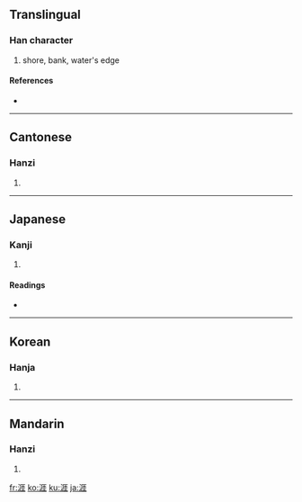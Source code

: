 ==Translingual==

===Han character===
{{Han char|rn=85|rad=水|as=08|sn=11|four=3111<sub>4</sub>|canj=水一土土 (EMGG)}}

# shore, bank, water's edge

====References====
* {{Han ref|kx=0627.380|dkj=17582|dj=1029.240|hdz=31643.070|uh=6DAF|ud=28079|bh=B250|bd=45648}}

----

==Cantonese==

===Hanzi===
{{yue-hanzi|jyut=|y=ngaai4}}

# {{defn|Cantonese}}

----

==Japanese==

===Kanji===
{{ja-kanji|grade=c|rs=水08}}

# {{defn|Japanese}}

====Readings====
* {{ja-readings|on=[[がい]] (gai)|kun=[[きし]] (kishi), [[はて]] (hate)}}

----

==Korean==

===Hanja===
{{ko-hanja|hangeul=[[애]], [[의]]|eumhun=|rv=ae, ui|mr=ae, ŭi|y=ay, uy}}

# {{defn|Korean}}

----

==Mandarin==

===Hanzi===
{{cmn-hanzi|pin=[[shì]] ([[shi4]]), [[yá]] ([[ya2]]), [[yì]] ([[yi4]])|wg=shih<sup>4</sup>, ya<sup>2</sup>, i<sup>4</sup>}}

# {{defn|Mandarin}}

[[fr:涯]]
[[ko:涯]]
[[ku:涯]]
[[ja:涯]]
